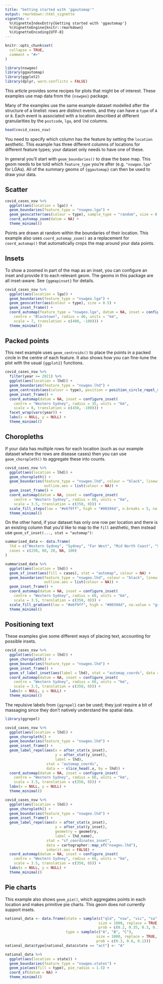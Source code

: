 ```yaml
---
title: "Getting started with 'ggautomap'"
output: rmarkdown::html_vignette
vignette: >
  %\VignetteIndexEntry{Getting started with 'ggautomap'}
  %\VignetteEngine{knitr::rmarkdown}
  %\VignetteEncoding{UTF-8}
---
```


```r
knitr::opts_chunk$set(
  collapse = TRUE,
  comment = "#>"
)
```

```r
library(nswgeo)
library(ggautomap)
library(ggplot2)
library(dplyr, warn.conflicts = FALSE)
```

This article provides some recipes for plots that might be of interest. These
examples use map data from the `{nswgeo}` package.

Many of the examples use the same example dataset modelled after the structure
of a linelist: rows are distinct events, and they can have a `type` of `A` or `B`.
Each event is associated with a location described at different granularities by
the `postcode`, `lga`, and `lhd` columns.

```r
head(covid_cases_nsw)
```

You need to specify which column has the feature by setting the `location`
aesthetic. This example has three different columns of locations for different
feature types; your dataset only needs to have one of these.

In general you'll start with `geom_boundaries()` to draw the base map. This geom
needs to be told which `feature_type` you're after (e.g. `"nswgeo.lga"` for LGAs).
All of the summary geoms of `{ggautomap}` can then be used to draw your data.

## Scatter

```r
covid_cases_nsw %>%
  ggplot(aes(location = lga)) +
  geom_boundaries(feature_type = "nswgeo.lga") +
  geom_geoscatter(aes(colour = type), sample_type = "random", size = 0.5) +
  coord_automap_zoom(datum = NA) +
  theme_minimal()
```

Points are drawn at random within the boundaries of their location.
This example also uses `coord_automap_zoom()` as a replacement for `coord_automap()`
that automatically crops the map around your data points.


## Insets

To show a zoomed in part of the map as an inset, you can configure an inset and
provide it to each relevant geom. The geoms in this package are all inset-aware.
See `{ggmapinset}` for details.

```r
covid_cases_nsw %>%
  ggplot(aes(location = lga)) +
  geom_boundaries(feature_type = "nswgeo.lga") +
  geom_geoscatter(aes(colour = type), size = 0.5) +
  geom_inset_frame() +
  coord_automap(feature_type = "nswgeo.lga", datum = NA, inset = configure_inset(
    centre = "Blacktown", radius = 40, units = "km",
    scale = 7, translation = c(400, -100))) +
  theme_minimal()
```

## Packed points

This next example uses `geom_centroids()` to place the points in a
packed circle in the centre of each feature. It also shows how you can
fine-tune the plot with the usual `{ggplot2}` functions.

```r
covid_cases_nsw %>%
  filter(year >= 2021) %>%
  ggplot(aes(location = lhd)) +
  geom_boundaries(feature_type = "nswgeo.lhd") +
  geom_centroids(aes(colour = type), position = position_circle_repel_sf(scale = 30), size = 1) +
  geom_inset_frame() +
  coord_automap(datum = NA, inset = configure_inset(
    centre = "Western Sydney", radius = 35, units = "km",
    scale = 8, translation = c(450, -100))) +
  facet_wrap(vars(year)) +
  labs(x = NULL, y = NULL) +
  theme_minimal()
```


## Choropleths

If your data has multiple rows for each location (such as our example dataset where
the rows are disease cases) then you can use `geom_choropleth()` to aggregate these
into counts.

```r
covid_cases_nsw %>%
  ggplot(aes(location = lhd)) +
  geom_choropleth() +
  geom_boundaries(feature_type = "nswgeo.lhd", colour = "black", linewidth = 0.1,
                  outline.aes = list(colour = NA)) +
  geom_inset_frame() +
  coord_automap(datum = NA, inset = configure_inset(
    centre = "Western Sydney", radius = 60, units = "km",
    scale = 3.5, translation = c(350, 0))) +
  scale_fill_steps(low = "#e6f9ff", high = "#00394d", n.breaks = 5, na.value = "white") +
  theme_minimal()
```

On the other hand, if your dataset has only one row per location and there is an
existing column that you'd like to map to the `fill` aesthetic, then instead use
`geom_sf_inset(..., stat = "automap")`:

```r
summarised_data <- data.frame(
  lhd = c("Western Sydney", "Sydney", "Far West", "Mid North Coast", "South Western Sydney"),
  cases = c(250, 80, 20, NA, 100)
)

summarised_data %>%
  ggplot(aes(location = lhd)) +
  geom_sf_inset(aes(fill = cases), stat = "automap", colour = NA) +
  geom_boundaries(feature_type = "nswgeo.lhd", colour = "black", linewidth = 0.1,
                  outline.aes = list(colour = NA)) +
  geom_inset_frame() +
  coord_automap(datum = NA, inset = configure_inset(
    centre = "Western Sydney", radius = 60, units = "km",
    scale = 3.5, translation = c(350, 0))) +
  scale_fill_gradient(low = "#e6f9ff", high = "#00394d", na.value = "grey90") +
  theme_minimal()
```


## Positioning text

These examples give some different ways of placing text, accounting for possible insets.

```r
covid_cases_nsw %>%
  ggplot(aes(location = lhd)) +
  geom_choropleth() +
  geom_boundaries(feature_type = "nswgeo.lhd") +
  geom_inset_frame() +
  geom_sf_label_inset(aes(label = lhd), stat = "automap_coords", data = ~ slice_head(.x, by = lhd)) +
  coord_automap(datum = NA, inset = configure_inset(
    centre = "Western Sydney", radius = 60, units = "km",
    scale = 3.5, translation = c(350, 0))) +
  labs(x = NULL, y = NULL) +
  theme_minimal()
```

The repulsive labels from `{ggrepel}` can be used; they just require a bit of
massaging since they don't natively understand the spatial data.

```r
library(ggrepel)

covid_cases_nsw %>%
  ggplot(aes(location = lhd)) +
  geom_choropleth() +
  geom_boundaries(feature_type = "nswgeo.lhd") +
  geom_inset_frame() +
  geom_label_repel(aes(x = after_stat(x_inset),
                       y = after_stat(y_inset),
                       label = lhd),
                   stat = "automap_coords",
                   data = ~ slice_head(.x, by = lhd)) +
  coord_automap(datum = NA, inset = configure_inset(
    centre = "Western Sydney", radius = 60, units = "km",
    scale = 3.5, translation = c(350, 0))) +
  labs(x = NULL, y = NULL) +
  theme_minimal()

covid_cases_nsw %>%
  ggplot(aes(location = lhd)) +
  geom_choropleth() +
  geom_boundaries(feature_type = "nswgeo.lhd") +
  geom_inset_frame() +
  geom_label_repel(aes(x = after_stat(x_inset),
                       y = after_stat(y_inset),
                       geometry = geometry,
                       label = lhd_name),
                   stat = "sf_coordinates_inset",
                   data = cartographer::map_sf("nswgeo.lhd"),
                   inherit.aes = FALSE) +
  coord_automap(datum = NA, inset = configure_inset(
    centre = "Western Sydney", radius = 60, units = "km",
    scale = 3.5, translation = c(350, 0))) +
  labs(x = NULL, y = NULL) +
  theme_minimal()
```


## Pie charts

This example also shows `geom_pie()`, which aggregates points in each location and
makes primitive pie charts. This geom does not currently support insets.

```r
national_data <- data.frame(state = sample(c("qld", "nsw", "vic", "sa", "act"),
                                           size = 1000, replace = TRUE,
                                           prob = c(0.2, 0.35, 0.3, 0.1, 0.05)),
                            type = sample(c("A", "B", "C"),
                                          size = 1000, replace = TRUE,
                                          prob = c(0.3, 0.6, 0.1)))
national_data$type[national_data$state == "act"] <- "A"

national_data %>%
  ggplot(aes(location = state)) +
  geom_boundaries(feature_type = "nswgeo.states") +
  geom_pie(aes(fill = type), pie_radius = 1.5) +
  coord_sf(datum = NA) +
  theme_minimal()
```
